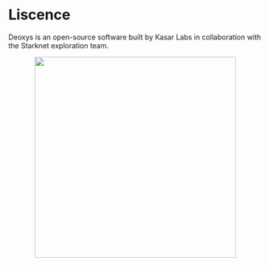 # Liscence

Deoxys is an open-source software built by Kasar Labs in collaboration with the Starknet exploration team.
<br />
<div align="center">
  <img src="../static/img/deoxys-about.gif" height="400px" width="400px" />
</div>